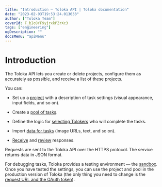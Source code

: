 ```yaml
---
title: "Introduction — Toloka API | Toloka documentation"
date: "2023-02-03T19:53:24.013633"
author: ["Toloka Team"]
coverId: F_bIcOYF9yjrxkPZrXc3
tags: ["engineering"]
ogDescription: ""
docsMenu: "apiMenu"
---
```



# Introduction

The Toloka API lets you create or delete projects, configure them as accurately as possible, and receive a list of these projects.

You can:

- Set up a [project](/docs-new/api/project) with a description of task settings (visual appearance, input fields, and so on).

- Create a [pool of tasks](/docs-new/api/pool).

- Define the logic for [selecting Tolokers](/docs-new/api/my_users) who will complete the tasks.

- Import [data for tasks](/docs-new/api/tasks) (image URLs, text, and so on).

- [Receive](/docs-new/api/result) and [review](/docs-new/api/accept) responses.

Requests are sent to the Toloka API over the HTTPS protocol. The service returns data in JSON format.

For debugging tasks, Toloka provides a testing environment — the [sandbox](https://sandbox.toloka.yandex.ru). Once you have tested the settings, you can use the project and pool in the production version of Toloka (the only thing you need to change is the [request URL and the OAuth token](/docs-new/api/access)).

<GlobalCommunity/>

<SocialMedia/>
